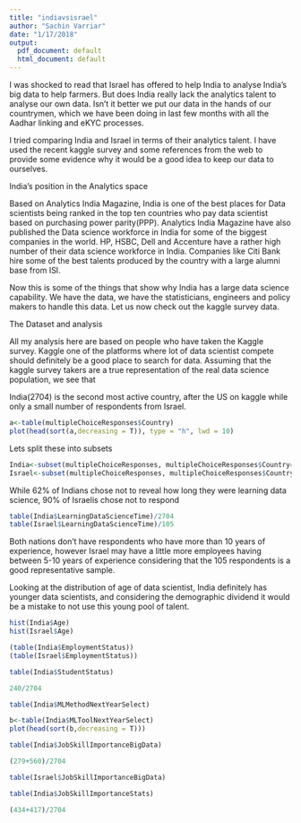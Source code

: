 ```yaml
---
title: "indiavsisrael"
author: "Sachin Varriar"
date: "1/17/2018"
output:
  pdf_document: default
  html_document: default
---
```






I was shocked to read that Israel has offered to help India to analyse India's big data to help farmers. But does India really lack the analytics talent to analyse our own data. Isn't it better we put our data in the hands of our countrymen, which we have been doing in last few months with all the Aadhar linking and eKYC processes. 

I tried comparing India and Israel in terms of their analytics talent. I have used the recent kaggle survey and some references from the web to provide some evidence why it would be a good idea to keep our data to ourselves.



India's position in the Analytics space

Based on Analytics India Magazine, India is one of the best places for Data scientists being ranked in the top ten countries who pay data scientist based on purchasing power parity(PPP). Analytics India Magazine have also published the Data science workforce in India for some of the biggest companies in the world. HP, HSBC, Dell and Accenture have a rather high number of their data science workforce in India. Companies like Citi Bank hire some of the best talents produced by the country with a large alumni base from ISI.

Now this is some of the things that show why India has a large data science capability. We have the data, we have the statisticians, engineers and policy makers to handle this data. Let us now check out the kaggle survey data. 

The Dataset and analysis

All my analysis here are based on people who have taken the Kaggle survey. Kaggle one of the platforms where lot of data scientist compete should definitely be a good place to search for data. Assuming that the kaggle survey takers are a true representation of the real data science population, we see that 



India(2704) is the second most active country, after the US on kaggle while only a small number of respondents from Israel.
```r
a<-table(multipleChoiceResponses$Country)
plot(head(sort(a,decreasing = T)), type = "h", lwd = 10)
```

Lets split these into subsets
```r
India<-subset(multipleChoiceResponses, multipleChoiceResponses$Country=="India")
Israel<-subset(multipleChoiceResponses, multipleChoiceResponses$Country=="Israel")
```


While 62% of Indians chose not to reveal how long they were learning data science, 90% of Israelis chose not to respond


```r
table(India$LearningDataScienceTime)/2704
table(Israel$LearningDataScienceTime)/105
```
Both nations don't have respondents who have more than 10 years of experience, however Israel may have a little more employees having between 5-10 years of experience considering that the 105 respondents is a good representative sample.

Looking at the distribution of age of data scientist, India definitely has younger data scientists, and considering the demographic dividend it would be a mistake to not use this young pool of talent. 

```r
hist(India$Age)
hist(Israel$Age)
```

```r
(table(India$EmploymentStatus))
(table(Israel$EmploymentStatus))
```

```r
table(India$StudentStatus)

```

```r
240/2704
```


```r
table(India$MLMethodNextYearSelect)

```


```r
b<-table(India$MLToolNextYearSelect)
plot(head(sort(b,decreasing = T)))
```


```r
table(India$JobSkillImportanceBigData)

```

```r
(279+560)/2704
```

```r
table(Israel$JobSkillImportanceBigData)
```


```r
table(India$JobSkillImportanceStats)
```

```r
(434+417)/2704
```

